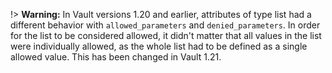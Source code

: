 !> **Warning:** In Vault versions 1.20 and earlier, attributes of type list had a different behavior
with `allowed_parameters` and `denied_parameters`. In order for the list to be considered
allowed, it didn't matter that all values in the list were individually allowed, as the
whole list had to be defined as a single allowed value. This has been changed in Vault 1.21.
